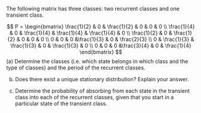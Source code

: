 The following matrix has three classes: two recurrent classes and one transient class.

$$
P = \begin{bmatrix}
\frac{1}{2} & 0 & \frac{1}{2} & 0 & 0 & 0 \\
\frac{1}{4} & 0 & \frac{1}{4} & \frac{1}{4} & \frac{1}{4} & 0 \\
\frac{1}{2} & 0 & \frac{1}{2} & 0 & 0 & 0 \\
0 & 0 & 0 &\frac{1}{3} & 0 & \frac{2}{3} \\
0 & \frac{1}{3} & \frac{1}{3} & 0 & \frac{1}{3} & 0 \\
0 & 0 & 0 &\frac{3}{4} & 0 & \frac{1}{4}
\end{bmatrix}
$$
(a) Determine the classes (i.e. which state belongs in which class and the type of classes) and the period of the recurrent classes.

(b) Does there exist a unique stationary distribution? Explain your answer.

(c) Determine the probability of absorbing from each state in the transient class into each of the recurrent classes, given that you start in a particular state of the transient class.